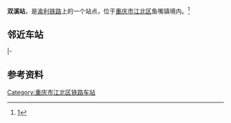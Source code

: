 {{CQ Future infrastructure}}
{{About||台湾铁路车站|雙溪車站}}
{{Infobox China railway station 
|车站名称 = 双溪站
|图片 = 201908 Platform of Shuangxi Station.jpg
|图片介绍 = 
|英文名称 = Shuangxi Railway station
|code = 30198
|车站类型 = 客运站
|车站位置 = {{CHN}}[[重庆市|重庆市]][[江北区_(重庆市)|江北区]][[鱼嘴镇|鱼嘴镇]]
|坐标 = {{coord|29|39|9.22|N|106|44|18.40|E|display=inline,title}}
|线路 = [[渝利铁路|渝利铁路]]
|归属 = [[成都铁路局|成都铁路局]]
|使用状态 = 使用中
|车站等级 = 
|股道数目 = 
|正线 = 
|到发线 = 
|月台数目 = 
|岛式站台 = 
|侧式站台 = 
|站台面 = 
}}
'''双溪站'''，是[[渝利铁路|渝利铁路]]上的一个站点，位于[[重庆市|重庆市]][[江北区_(重庆市)|江北区]]鱼嘴镇境内。<ref name=csh> [http://travel.sina.com.cn/china/2013-12-12/0858236807.shtml=新浪网]{{dead link|date=2017年12月 |bot=InternetArchiveBot |fix-attempted=yes }}</ref>

== 邻近车站 ==
{{start rail box|[[File:China_Railways.svg|16px]] [[中国铁路|中国铁路]]}}
{{s-inop|[[复盛站|复盛站]]|{{站|南京南}}方向|rows=2}}
{{s-line|[[宁蓉线|宁蓉线]]<br />← 6km 双溪站 20km →}}
{{s-inop|[[重庆北站|重庆北站]]|{{站|成都东}}方向}}
|-
{{s-line|兴胡联络线<br />← 30km 双溪站 12km →}}
{{s-inop|[[唐家沱站|唐家沱站]]|经胡豆堡线路所<br>{{站|兴隆场}}方向}}
{{end box}}

== 参考资料 ==
{{reflist}}

{{渝利铁路}}
{{重庆铁路}}

[[Category:重庆市江北区铁路车站|Category:重庆市江北区铁路车站]]